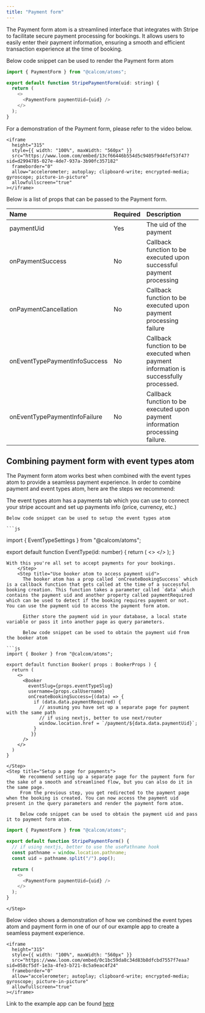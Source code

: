 ```yaml
---
title: "Payment form"
---
```


The Payment form atom is a streamlined interface that integrates with Stripe to facilitate secure payment processing for bookings. It allows users to easily enter their payment information, ensuring a smooth and efficient transaction experience at the time of booking.

Below code snippet can be used to render the Payment form atom

```js
import { PaymentForm } from "@calcom/atoms";

export default function StripePaymentForm(uid: string) {
  return (
    <>
      <PaymentForm paymentUid={uid} />
    </>
  );
}
```

For a demonstration of the Payment form, please refer to the video below.

<p></p>

    <iframe
      height="315"
      style={{ width: "100%", maxWidth: "560px" }}
      src="https://www.loom.com/embed/13cf66446b554d5c9405f9d4fef53f47?sid=d2994785-027e-4de7-937a-3b90fc357182"
      frameborder="0"
      allow="accelerometer; autoplay; clipboard-write; encrypted-media; gyroscope; picture-in-picture"
      allowfullscreen="true"
    ></iframe>

<p></p>

Below is a list of props that can be passed to the Payment form.

<p></p>

| Name                  | Required | Description                                                              |
| :-------------------- | :------- | :----------------------------------------------------------------------- |
| paymentUid            | Yes      | The uid of the payment                                                   |
| onPaymentSuccess      | No       | Callback function to be executed upon successful payment processing      |
| onPaymentCancellation | No       | Callback function to be executed upon payment processing failure         |
| onEventTypePaymentInfoSuccess    | No       | Callback function to be executed when payment information is successfully processed. |
| onEventTypePaymentInfoFailure    | No       | Callback function to be executed upon payment information processing failure. |

## Combining payment form with event types atom

The Payment form atom works best when combined with the event types atom to provide a seamless payment experience. In order to combine payment and event types atom, here are the steps we recommend:

<Steps>
    <Step title="Setup stripe in event types atom"> 
    The event types atom has a payments tab which you can use to connect your stripe account and set up payments info (price, currency, etc.)

    Below code snippet can be used to setup the event types atom

    ```js
import { EventTypeSettings } from "@calcom/atoms";

export default function EventType(id: number) {
      return (
          <>
            <EventTypeSettings id={id} allowDelete={true} />
          </>
      );
}
```
With this you're all set to accept payments for your bookings.
    </Step>
    <Step title="Use booker atom to access payment uid">
      The booker atom has a prop called `onCreateBookingSuccess` which is a callback function that gets called at the time of a successful booking creation. This function takes a parameter called `data` which contains the payment uid and another property called paymentRequired which can be used to detect if the booking requires payment or not. You can use the payment uid to access the payment form atom. 
      
      Either store the payment uid in your database, a local state variable or pass it into another page as query parameters.

      Below code snippet can be used to obtain the payment uid from the booker atom

```js
import { Booker } from "@calcom/atoms";

export default function Booker( props : BookerProps ) {
  return (
    <>
      <Booker
        eventSlug={props.eventTypeSlug}
        username={props.calUsername}
        onCreateBookingSuccess={(data) => {
          if (data.data.paymentRequired) {
            // assuming you have set up a separate page for payment with the same path
            // if using nextjs, better to use next/router
            window.location.href = `/payment/${data.data.paymentUid}`;
          }           
         }}
      />
    </>
  )
}
```
    </Step>
    <Step title="Setup a page for payments">
         We recommend setting up a separate page for the payment form for the sake of a smooth and streamlined flow, but you can also do it in the same page. 
         From the previous step, you get redirected to the payment page when the booking is created. You can now access the payment uid present in the query parameters and render the payment form atom.

         Below code snippet can be used to obtain the payment uid and pass it to payment form atom.

```js
import { PaymentForm } from "@calcom/atoms";

export default function StripePaymentForm() {
  // if using nextjs, better to use the usePathname hook
  const pathname = window.location.pathname;
  const uid = pathname.split("/").pop();

  return (
    <>
      <PaymentForm paymentUid={uid} />
    </>
  );
}
```         
    </Step>
</Steps>

Below video shows a demonstration of how we combined the event types atom and payment form in one of our of our example app to create a seamless payment experience.

<p></p>

    <iframe
      height="315"
      style={{ width: "100%", maxWidth: "560px" }}
      src="https://www.loom.com/embed/0c1bc59da8c34d83b8dfcbd7557f7eaa?sid=058cf5df-1e3a-4fe3-b721-8c5a9eac4f24"
      frameborder="0"
      allow="accelerometer; autoplay; clipboard-write; encrypted-media; gyroscope; picture-in-picture"
      allowfullscreen="true"
    ></iframe>

<p></p>

<Info>Link to the example app can be found [here](https://github.com/calcom/cal.com/tree/main/packages/platform/examples/base)</Info>